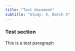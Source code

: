 ```yaml
---
title: "Test document"
subtitle: "Study: X, Batch X"
---
```


### Test section  

This is a test paragraph
